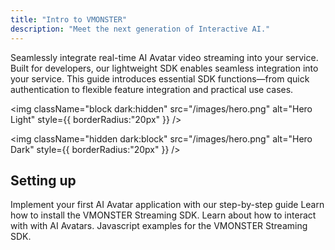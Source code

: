 ```yaml
---
title: "Intro to VMONSTER"
description: "Meet the next generation of Interactive AI."
---
```


Seamlessly integrate real-time AI Avatar video streaming into your service.
Built for developers, our lightweight SDK enables seamless integration into your service.
This guide introduces essential SDK functions—from quick authentication to flexible feature integration and practical use cases.

<img
  className="block dark:hidden"
  src="/images/hero.png"
  alt="Hero Light"
  style={{ borderRadius:"20px" }}
/>

<img
  className="hidden dark:block"
  src="/images/hero.png"
  alt="Hero Dark"
  style={{ borderRadius:"20px" }}
/>

## Setting up

<CardGroup cols="2">
  <Card title="Quickstart" icon="rocket" iconType="regular" href="pages/quickstart">
    Implement your first AI Avatar application with our step-by-step guide
  </Card>
  <Card title="SDK Installation" icon="code" iconType="regular" href="pages/installation">
    Learn how to install the VMONSTER Streaming SDK.
  </Card>
  <Card title="VmonsterRoom" icon="book" iconType="regular" href="https://docs.vmonster.io/docs/quickstart">
    Learn about how to interact with with AI Avatars.
  </Card>
  <Card title="Demo" icon="window" iconType="regular" href="/pages/demo">
    Javascript examples for the VMONSTER Streaming SDK.
  </Card>
</CardGroup>